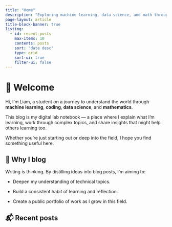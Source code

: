 ```yaml
---
title: "Home"
description: "Exploring machine learning, data science, and math through self-study and blogging."
page-layout: article
title-block-banner: true
listing:
  - id: recent-posts
    max-items: 10
    contents: posts
    sort: "date desc"
    type: grid
    sort-ui: true
    filter-ui: false
---
```


# 👋 Welcome
Hi, I'm Liam, a student on a journey to understand the world through **machine learning**, **coding**, **data science**, and **mathematics**.

This blog is my digital lab notebook — a place where I explain what I’m learning, work through complex topics, and share insights that might help others learning too.

Whether you're just starting out or deep into the field, I hope you find something useful here.


## 🧠 Why I blog

Writing is thinking. By distilling ideas into blog posts, I’m aiming to:

- Deepen my understanding of technical topics.

- Build a consistent habit of learning and reflection.

- Create a public portfolio of work as I grow in this field.


## 📬 Recent posts
:::{#recent-posts}
:::

